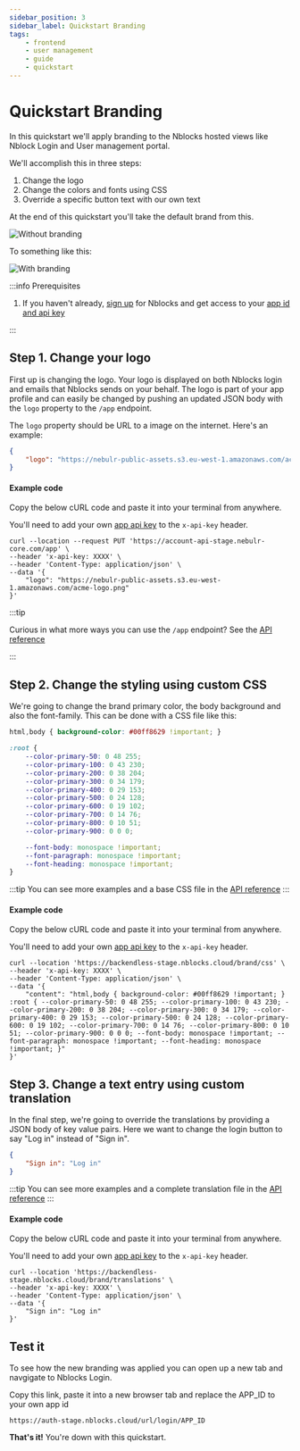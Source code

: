 ```yaml
---
sidebar_position: 3
sidebar_label: Quickstart Branding
tags:
    - frontend
    - user management
    - guide
    - quickstart
---
```



# Quickstart Branding

In this quickstart we'll apply branding to the Nblocks hosted views like Nblock Login and User management portal.

We'll accomplish this in three steps:
1. Change the logo
1. Change the colors and fonts using CSS
1. Override a specific button text with our own text

At the end of this quickstart you'll take the default brand from this.

![Without branding](../assets/branding/login-screen.png)

To something like this:

![With branding](../assets/branding/branding-example.png)

:::info Prerequisites

1. If you haven't already, [sign up](/docs/getting-started/signup) for Nblocks and get access to your [app id and api key](/docs/getting-started/id-and-keys) 

:::

## Step 1. Change your logo
First up is changing the logo. Your logo is displayed on both Nblocks login and emails that Nblocks sends on your behalf. The logo is part of your app profile and can easily be changed by pushing an updated JSON body with the `logo` property to the `/app` endpoint.

The `logo` property should be URL to a image on the internet. Here's an example:

```json
{
    "logo": "https://nebulr-public-assets.s3.eu-west-1.amazonaws.com/acme-logo.png"
}
```

#### Example code

<Tabs>
<TabItem value="curl" label="cURL" default>

Copy the below cURL code and paste it into your terminal from anywhere.

You'll need to add your own [app api key](/docs/getting-started/id-and-keys) to the `x-api-key` header.

```shell
curl --location --request PUT 'https://account-api-stage.nebulr-core.com/app' \
--header 'x-api-key: XXXX' \
--header 'Content-Type: application/json' \
--data '{
    "logo": "https://nebulr-public-assets.s3.eu-west-1.amazonaws.com/acme-logo.png"
}'
```

:::tip

Curious in what more ways you can use the  `/app` endpoint? See the [API reference](https://nebulr-group.github.io/nblocks-api-docs/#update-app-profile)

:::
</TabItem>

</Tabs>

## Step 2. Change the styling using custom CSS

We're going to change the brand primary color, the body background and also the font-family. This can be done with a CSS file like this:

```css
html,body { background-color: #00ff8629 !important; }

:root {
    --color-primary-50: 0 48 255;
    --color-primary-100: 0 43 230;
    --color-primary-200: 0 38 204;
    --color-primary-300: 0 34 179;
    --color-primary-400: 0 29 153;
    --color-primary-500: 0 24 128;
    --color-primary-600: 0 19 102;
    --color-primary-700: 0 14 76;
    --color-primary-800: 0 10 51;
    --color-primary-900: 0 0 0;

    --font-body: monospace !important;
    --font-paragraph: monospace !important;
    --font-heading: monospace !important;
}
```

:::tip
You can see more examples and a base CSS file in the [API reference](https://nebulr-group.github.io/nblocks-api-docs/#set-custom-css)
:::

#### Example code

<Tabs>
<TabItem value="curl" label="cURL" default>

Copy the below cURL code and paste it into your terminal from anywhere.

You'll need to add your own [app api key](/docs/getting-started/id-and-keys) to the `x-api-key` header.

```shell
curl --location 'https://backendless-stage.nblocks.cloud/brand/css' \
--header 'x-api-key: XXXX' \
--header 'Content-Type: application/json' \
--data '{
    "content": "html,body { background-color: #00ff8629 !important; } :root { --color-primary-50: 0 48 255; --color-primary-100: 0 43 230; --color-primary-200: 0 38 204; --color-primary-300: 0 34 179; --color-primary-400: 0 29 153; --color-primary-500: 0 24 128; --color-primary-600: 0 19 102; --color-primary-700: 0 14 76; --color-primary-800: 0 10 51; --color-primary-900: 0 0 0; --font-body: monospace !important; --font-paragraph: monospace !important; --font-heading: monospace !important; }"
}'
```

</TabItem>

</Tabs>


## Step 3. Change a text entry using custom translation
In the final step, we're going to override the translations by providing a JSON body of key value pairs. Here we want to change the login button to say "Log in" instead of "Sign in".

```json
{
    "Sign in": "Log in"
}
```
:::tip
You can see more examples and a complete translation file in the [API reference](https://nebulr-group.github.io/nblocks-api-docs/#set-custom-translations)
:::

#### Example code

<Tabs>
<TabItem value="curl" label="cURL" default>

Copy the below cURL code and paste it into your terminal from anywhere.

You'll need to add your own [app api key](/docs/getting-started/id-and-keys) to the `x-api-key` header.

```shell
curl --location 'https://backendless-stage.nblocks.cloud/brand/translations' \
--header 'x-api-key: XXXX' \
--header 'Content-Type: application/json' \
--data '{
    "Sign in": "Log in"
}'
```

</TabItem>

</Tabs>

## Test it
To see how the new branding was applied you can open up a new tab and navgigate to Nblocks Login.

Copy this link, paste it into a new browser tab and replace the APP_ID to your own app id
```
https://auth-stage.nblocks.cloud/url/login/APP_ID
```

**That's it!** You're down with this quickstart.